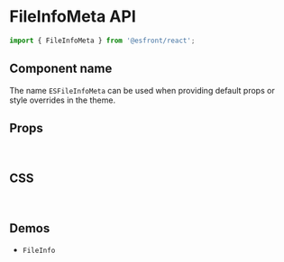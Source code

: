
<Meta title="Components API/FileInfoMeta" />

# FileInfoMeta API

```js
import { FileInfoMeta } from '@esfront/react';
```

## Component name

The name `ESFileInfoMeta` can be used when providing default props or style overrides in the theme.

## Props

<TableInterface variant="props" name="FileInfoMetaProps" />

<br />

## CSS

<TableInterface variant="css" name="FileInfoMetaClasses" />

<br />

## Demos

<ul>
  <li>
    <LinkTo kind="components-FileInfo" story="demo">
      <code>FileInfo</code>
    </LinkTo>
  </li>
</ul>
